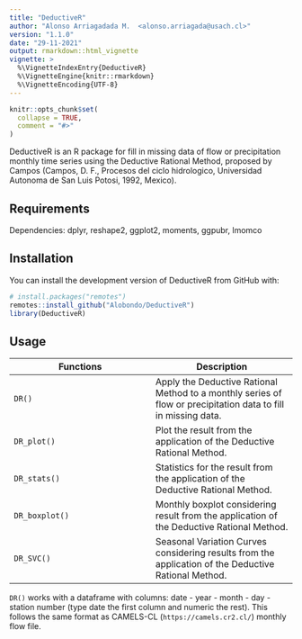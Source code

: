 ---
title: "DeductiveR"
author: "Alonso Arriagadada M.  <alonso.arriagada@usach.cl>"
version: "1.1.0"
date: "29-11-2021"
output: rmarkdown::html_vignette
vignette: >
  %\VignetteIndexEntry{DeductiveR}
  %\VignetteEngine{knitr::rmarkdown}
  %\VignetteEncoding{UTF-8}
---

```{r, include = FALSE}
knitr::opts_chunk$set(
  collapse = TRUE,
  comment = "#>"
)
```

DeductiveR is an R package for fill in missing data of flow or precipitation monthly time series using the Deductive Rational Method, proposed by Campos (Campos, D. F., Procesos del ciclo hidrologico, Universidad Autonoma de San Luis Potosi, 1992, Mexico).

## Requirements
Dependencies: dplyr, reshape2, ggplot2, moments, ggpubr, lmomco

## Installation
You can install the development version of DeductiveR from GitHub with:
```{r setup,eval = FALSE}
# install.packages("remotes")
remotes::install_github("Alobondo/DeductiveR")
library(DeductiveR)
```

## Usage
Functions | Description |
--- | --- |
```DR()``` | Apply the Deductive Rational Method to a monthly series of flow or precipitation data to fill in missing data. |
```DR_plot()``` | Plot the result from the application of the Deductive Rational Method. |
```DR_stats()``` | Statistics for the result from the application of the Deductive Rational Method. |
```DR_boxplot()``` | Monthly boxplot considering result from the application of the Deductive Rational Method. |
```DR_SVC()``` | Seasonal Variation Curves considering results from the application of the Deductive Rational Method. |

```DR()``` works with a dataframe with columns: date - year - month - day - station number (type date the first column and numeric the rest). This follows the same format as CAMELS-CL (```https://camels.cr2.cl/```) monthly flow file.
